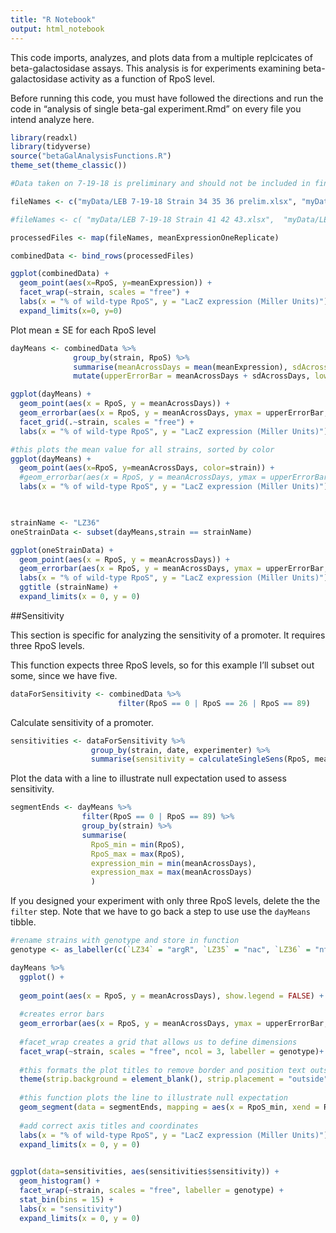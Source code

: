 ```yaml
---
title: "R Notebook"
output: html_notebook
---
```


This code imports, analyzes, and plots data from a multiple replcicates of beta-galactosidase assays. This analysis is for experiments examining beta-galactosidase activity as a function of RpoS level.

Before running this code, you must have followed the directions and run the code in "analysis of single beta-gal experiment.Rmd" on every file you intend analyze here. 

```r
library(readxl)
library(tidyverse)
source("betaGalAnalysisFunctions.R")
theme_set(theme_classic())

#Data taken on 7-19-18 is preliminary and should not be included in final analysis. Data taken on 7-26-18 are from Liya's frozen strains. All other data are from Francisco's frozen strains.

fileNames <- c("myData/LEB 7-19-18 Strain 34 35 36 prelim.xlsx", "myData/LEB 7-19-18 Strain 41 42 43 prelim.xlsx", "myData/LEB 7-20-18 Strain 34 35 36.xlsx", "myData/LEB 7-20-18 Strain 41 42 43.xlsx", "myData/LEB 7-25-18 Strain 34 35 36.xlsx", "myData/LEB 7-25-18 Strain 41 42 43.xlsx", "myData/LEB 7-26-18 Strain 34 35 36.xlsx", "myData/LEB 7-26-18 Strain 41 42 43.xlsx", "myData/LEB 7-27-18 Strain 34 35 36.xlsx", "myData/LEB 7-27-18 Strain 41 42 43.xlsx")

#fileNames <- c( "myData/LEB 7-19-18 Strain 41 42 43.xlsx",  "myData/LEB 7-20-18 Strain 41 42 43.xlsx", "myData/7.19.18 FRLZ Strain 37 38.xlsx", "myData/7.19.18 FRLZ Strain 39 40.xlsx", "myData/7.20.18 FRLZ Strain 37 38.xlsx", "myData/7.20.18 FRLZ Strain 39 40.xlsx")

processedFiles <- map(fileNames, meanExpressionOneReplicate)

combinedData <- bind_rows(processedFiles)
```

```r

ggplot(combinedData) + 
  geom_point(aes(x=RpoS, y=meanExpression)) + 
  facet_wrap(~strain, scales = "free") +
  labs(x = "% of wild-type RpoS", y = "LacZ expression (Miller Units)") + 
  expand_limits(x=0, y=0) 

```

Plot mean ± SE for each RpoS level
```r
dayMeans <- combinedData %>% 
              group_by(strain, RpoS) %>% 
              summarise(meanAcrossDays = mean(meanExpression), sdAcrossDays = sd(meanExpression)/sqrt(length(meanExpression))) %>%
              mutate(upperErrorBar = meanAcrossDays + sdAcrossDays, lowerErrorBar = meanAcrossDays - sdAcrossDays)

ggplot(dayMeans) + 
  geom_point(aes(x = RpoS, y = meanAcrossDays)) + 
  geom_errorbar(aes(x = RpoS, y = meanAcrossDays, ymax = upperErrorBar, ymin = lowerErrorBar, width = 8)) + 
  facet_grid(.~strain, scales = "free") +
  labs(x = "% of wild-type RpoS", y = "LacZ expression (Miller Units)")

#this plots the mean value for all strains, sorted by color 
ggplot(dayMeans) + 
  geom_point(aes(x=RpoS, y=meanAcrossDays, color=strain)) +
  #geom_errorbar(aes(x = RpoS, y = meanAcrossDays, ymax = upperErrorBar, ymin = lowerErrorBar, width = 2)) +
  labs(x = "% of wild-type RpoS", y = "LacZ expression (Miller Units)")

  
```
```r

strainName <- "LZ36"
oneStrainData <- subset(dayMeans,strain == strainName)

ggplot(oneStrainData) + 
  geom_point(aes(x = RpoS, y = meanAcrossDays)) + 
  geom_errorbar(aes(x = RpoS, y = meanAcrossDays, ymax = upperErrorBar, ymin = lowerErrorBar), width = 3) + 
  labs(x = "% of wild-type RpoS", y = "LacZ expression (Miller Units)") + 
  ggtitle (strainName) +
  expand_limits(x = 0, y = 0)
```


##Sensitivity

This section is specific for analyzing the sensitivity of a promoter. It requires three RpoS levels.

This function expects three RpoS levels, so for this example I'll subset out some, since we have five.

```r
dataForSensitivity <- combinedData %>% 
                        filter(RpoS == 0 | RpoS == 26 | RpoS == 89) 

```


Calculate sensitivity of a promoter. 
```r
sensitivities <- dataForSensitivity %>% 
                  group_by(strain, date, experimenter) %>%
                  summarise(sensitivity = calculateSingleSens(RpoS, meanExpression))


```


Plot the data with a line to illustrate null expectation used to assess sensitivity.

```r
segmentEnds <- dayMeans %>%
                filter(RpoS == 0 | RpoS == 89) %>%
                group_by(strain) %>%
                summarise(
                  RpoS_min = min(RpoS),
                  RpoS_max = max(RpoS),
                  expression_min = min(meanAcrossDays),
                  expression_max = max(meanAcrossDays)
                  )
```


If you designed your experiment with only three RpoS levels, delete the the `filter` step. Note that we have to go back a step to use use the `dayMeans` tibble.
```r
#rename strains with genotype and store in function
genotype <- as_labeller(c(`LZ34` = "argR", `LZ35` = "nac", `LZ36` = "ntrC", `LZ41` = "argR control", `LZ42` = "nac control", `LZ43` = "ntrC control"))

dayMeans %>% 
  ggplot() + 
  
  geom_point(aes(x = RpoS, y = meanAcrossDays), show.legend = FALSE) + 
  
  #creates error bars 
  geom_errorbar(aes(x = RpoS, y = meanAcrossDays, ymax = upperErrorBar, ymin = lowerErrorBar, width  = 8)) + 
  
  #facet_wrap creates a grid that allows us to define dimensions
  facet_wrap(~strain, scales = "free", ncol = 3, labeller = genotype)+
  
  #this formats the plot titles to remove border and position text outside plot
  theme(strip.background = element_blank(), strip.placement = "outside") +
  
  #this function plots the line to illustrate null expectation
  geom_segment(data = segmentEnds, mapping = aes(x = RpoS_min, xend = RpoS_max, y = expression_min, yend = expression_max)) +
  
  #add correct axis titles and coordinates
  labs(x = "% of wild-type RpoS", y = "LacZ expression (Miller Units)") +
  expand_limits(x = 0, y = 0)
  
```

```r
ggplot(data=sensitivities, aes(sensitivities$sensitivity)) + 
  geom_histogram() +
  facet_wrap(~strain, scales = "free", labeller = genotype) +
  stat_bin(bins = 15) + 
  labs(x = "sensitivity")
  expand_limits(x = 0, y = 0)
```


